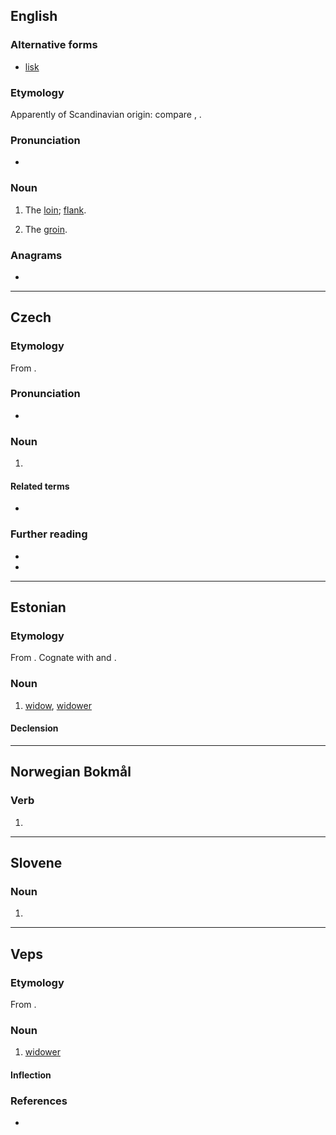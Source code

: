 ==English==

===Alternative forms===
* [[lisk]]

===Etymology===
Apparently of Scandinavian origin: compare {{cog|sv|ljumske}}, {{cog|da|lyske}}.

===Pronunciation===
* {{IPA|en|/lɛsk/}}

===Noun===
{{en-noun}}

# {{lb|en|dialectal}} The [[loin]]; [[flank]].
# {{lb|en|dialectal}} The [[groin]].

===Anagrams===
* {{anagrams|en|a=ekls|Elks|Kels|Selk|elks|leks}}

----

==Czech==

===Etymology===
From {{inh|cs|sla-pro|*lъskъ}}.

===Pronunciation===
* {{cs-IPA}}

===Noun===
{{cs-noun|g=m-in}}

# {{l|en|[[gloss]], [[shine]], [[sheen]], [[luster]]}}

====Related terms====
* {{l|cs|lesklý}}

===Further reading===
* {{R:PSJC}}
* {{R:SSJC}}

----

==Estonian==

===Etymology===
From {{inh|et|fiu-fin-pro|*leski}}. Cognate with {{cog|fi|leski}} and {{cog|vot|lehtši}}.

===Noun===
{{et-noun|lese|leske}}

# [[widow]], [[widower]]

====Declension====
{{et-decl-külm|lesk|les|e}}

----

==Norwegian Bokmål==

===Verb===
{{nb-verb-form}}

# {{imperative of|nb|leske}}

----

==Slovene==

===Noun===
{{head|sl|noun form}}

# {{inflection of|sl|leska||gen|d//p}}

----

==Veps==

===Etymology===
From {{inh|vep|fiu-fin-pro|*leski}}.

===Noun===
{{vep-noun}}

# [[widower]]

====Inflection====
{{vep-decl-stems|lesk||en|ed|id}}

===References===
* {{R:vep:UVVV|вдовец}}

{{topics|vep|People}}